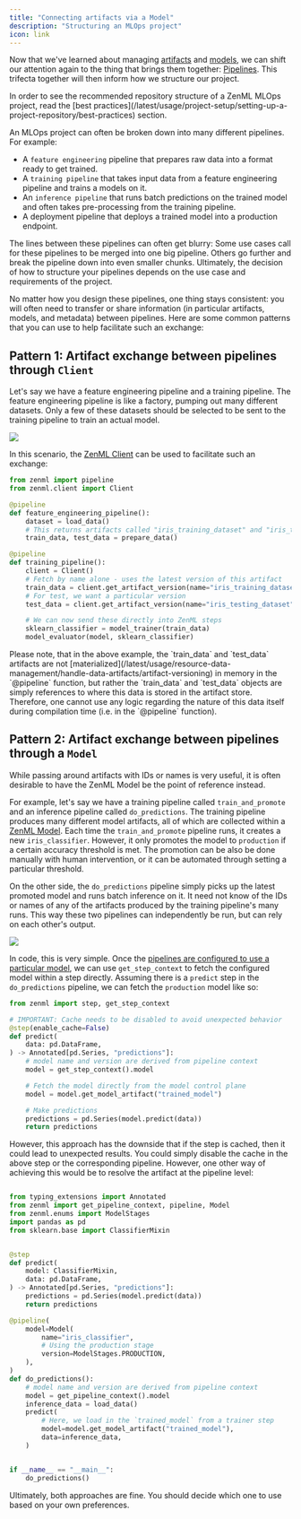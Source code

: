 ```yaml
---
title: "Connecting artifacts via a Model"
description: "Structuring an MLOps project"
icon: link
---
```


Now that we've learned about managing [artifacts](/latest/user-guide/guides/starter-guide/manage-artifacts) and [models](/latest/user-guide/guides/starter-guide/track-ml-models), we can shift our attention again to the thing that brings them together: [Pipelines](/latest/user-guide/guides/starter-guide/create-an-ml-pipeline). This trifecta together will then inform how we structure our project.

<Info>
    In order to see the recommended repository structure of a ZenML MLOps project, read the [best practices](/latest/usage/project-setup/setting-up-a-project-repository/best-practices) section.
</Info>

An MLOps project can often be broken down into many different pipelines. For example:

* A `feature engineering` pipeline that prepares raw data into a format ready to get trained.
* A `training pipeline` that takes input data from a feature engineering pipeline and trains a models on it.
* An `inference pipeline` that runs batch predictions on the trained model and often takes pre-processing from the training pipeline.
* A deployment pipeline that deploys a trained model into a production endpoint.

The lines between these pipelines can often get blurry: Some use cases call for these pipelines to be merged into one big pipeline. Others go further and break the pipeline down into even smaller chunks. Ultimately, the decision of how to structure your pipelines depends on the use case and requirements of the project.

No matter how you design these pipelines, one thing stays consistent: you will often need to transfer or share information (in particular artifacts, models, and metadata) between pipelines. Here are some common patterns that you can use to help facilitate such an exchange:

## Pattern 1: Artifact exchange between pipelines through `Client`

Let's say we have a feature engineering pipeline and a training pipeline. The feature engineering pipeline is like a factory, pumping out many different datasets. Only a few of these datasets should be selected to be sent to the training pipeline to train an actual model.
<Frame caption="A simple artifact exchange between two pipelines
">
  <img src="/_assets/how-to/stack-66.avif"/>
</Frame>


In this scenario, the [ZenML Client](/latest/sdk/python-client#client-methods) can be used to facilitate such an exchange:

```py
from zenml import pipeline
from zenml.client import Client

@pipeline
def feature_engineering_pipeline():
    dataset = load_data()
    # This returns artifacts called "iris_training_dataset" and "iris_testing_dataset"
    train_data, test_data = prepare_data()

@pipeline
def training_pipeline():
    client = Client()
    # Fetch by name alone - uses the latest version of this artifact
    train_data = client.get_artifact_version(name="iris_training_dataset")
    # For test, we want a particular version
    test_data = client.get_artifact_version(name="iris_testing_dataset", version="raw_2023")

    # We can now send these directly into ZenML steps
    sklearn_classifier = model_trainer(train_data)
    model_evaluator(model, sklearn_classifier)
```

<Info>
    Please note, that in the above example, the `train_data` and `test_data` artifacts are not [materialized](/latest/usage/resource-data-management/handle-data-artifacts/artifact-versioning) in memory in the `@pipeline` function, but rather the `train_data` and `test_data` objects are simply references to where this data is stored in the artifact store. Therefore, one cannot use any logic regarding the nature of this data itself during compilation time (i.e. in the `@pipeline` function).
</Info>

## Pattern 2: Artifact exchange between pipelines through a `Model`

While passing around artifacts with IDs or names is very useful, it is often desirable to have the ZenML Model be the point of reference instead.

For example, let's say we have a training pipeline called `train_and_promote` and an inference pipeline called `do_predictions`. The training pipeline produces many different model artifacts, all of which are collected within a [ZenML Model](/latest/user-guide/guides/starter-guide/track-ml-models). Each time the `train_and_promote` pipeline runs, it creates a new `iris_classifier`. However, it only promotes the model to `production` if a certain accuracy threshold is met. The promotion can be also be done manually with human intervention, or it can be automated through setting a particular threshold.

On the other side, the `do_predictions` pipeline simply picks up the latest promoted model and runs batch inference on it. It need not know of the IDs or names of any of the artifacts produced by the training pipeline's many runs. This way these two pipelines can independently be run, but can rely on each other's output.
<Frame caption="A simple artifact exchange between pipelines through the Model Control Plane.">
  <img src="/_assets/how-to/stack-67.avif"/>
</Frame>

In code, this is very simple. Once the [pipelines are configured to use a particular model](/latest/user-guide/guides/starter-guide/track-ml-models#configuring-a-model-in-a-pipeline), we can use `get_step_context` to fetch the configured model within a step directly. Assuming there is a `predict` step in the `do_predictions` pipeline, we can fetch the `production` model like so:

```py
from zenml import step, get_step_context

# IMPORTANT: Cache needs to be disabled to avoid unexpected behavior
@step(enable_cache=False)
def predict(
    data: pd.DataFrame,
) -> Annotated[pd.Series, "predictions"]:
    # model name and version are derived from pipeline context
    model = get_step_context().model

    # Fetch the model directly from the model control plane
    model = model.get_model_artifact("trained_model")

    # Make predictions
    predictions = pd.Series(model.predict(data))
    return predictions
```
However, this approach has the downside that if the step is cached, then it could lead to unexpected results. You could simply disable the cache in the above step or the corresponding pipeline. However, one other way of achieving this would be to resolve the artifact at the pipeline level:

```py

from typing_extensions import Annotated
from zenml import get_pipeline_context, pipeline, Model
from zenml.enums import ModelStages
import pandas as pd
from sklearn.base import ClassifierMixin


@step
def predict(
    model: ClassifierMixin,
    data: pd.DataFrame,
) -> Annotated[pd.Series, "predictions"]:
    predictions = pd.Series(model.predict(data))
    return predictions

@pipeline(
    model=Model(
        name="iris_classifier",
        # Using the production stage
        version=ModelStages.PRODUCTION,
    ),
)
def do_predictions():
    # model name and version are derived from pipeline context
    model = get_pipeline_context().model
    inference_data = load_data()
    predict(
        # Here, we load in the `trained_model` from a trainer step
        model=model.get_model_artifact("trained_model"),
        data=inference_data,
    )


if __name__ == "__main__":
    do_predictions()
```
Ultimately, both approaches are fine. You should decide which one to use based on your own preferences.
